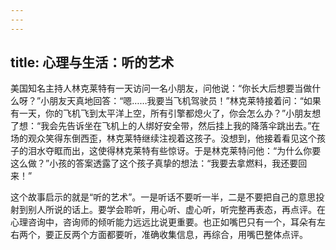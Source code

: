 ```yaml
---
---
---
```

title: 心理与生活：听的艺术
---



美国知名主持人林克莱特有一天访问一名小朋友，问他说：“你长大后想要当做什么呀？”小朋友天真地回答：“嗯……我要当飞机驾驶员！”林克莱特接着问：“如果有一天，你的飞机飞到太平洋上空，所有引擎都熄火了，你会怎么办？”小朋友想了想：“我会先告诉坐在飞机上的人绑好安全带，然后挂上我的降落伞跳出去。”在场的观众笑得东倒西歪，林克莱特继续注视着这孩子。没想到，他接着看见这个孩子的泪水夺眶而出，这使得林克莱特有些惊讶。于是林克莱特问他：“为什么你要这么做？”小孩的答案透露了这个孩子真挚的想法：“我要去拿燃料，我还要回来！”

这个故事启示的就是“听的艺术”。一是听话不要听一半，二是不要把自己的意思投射到别人所说的话上。要学会聆听，用心听、虚心听，听完整再表态，再点评。在心理咨询中，咨询师的倾听能力远远比说更重要。也正如嘴巴只有一个，耳朵有左右两个，要正反两个方面都要听，准确收集信息，再综合，用嘴巴整体点评。